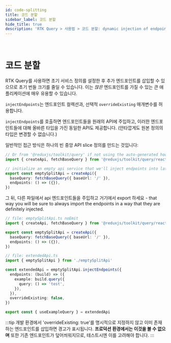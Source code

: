 ```yaml
---
id: code-splitting
title: 코드 분할
sidebar_label: 코드 분할
hide_title: true
description: 'RTK Query > 사용법 > 코드 분할: dynamic injection of endpoints'
---
```


&nbsp;

# 코드 분할

RTK Query를 사용하면 초기 서비스 정의를 설정한 후 추가 엔드포인트를 삽입할 수 있으므로 초기 번들 크기를 줄일 수 있습니다. 이는 _많은_ 엔드포인트를 가질 수 있는 큰 애플리케이션에 매우 유용할 수 있습니다.

`injectEndpoints`는 엔드포인트 컬렉션과, 선택적 `overrideExisting` 매개변수를 허용합니다.

`injectEndpoints`를 호출하면 엔드포인트들을 원래의 API에 주입하고, 이러한 엔드포인트들에 대해 올바른 타입을 가진 동일한 API도 제공합니다. (안타깝게도 원본 정의의 타입은 변경할 수 없습니다.)

일반적인 접근 방식은 하나의 빈 중앙 API slice 정의를 만드는 것입니다:

```ts title="Basic setup"
// Or from '@reduxjs/toolkit/query' if not using the auto-generated hooks
import { createApi, fetchBaseQuery } from '@reduxjs/toolkit/query/react'

// initialize an empty api service that we'll inject endpoints into later as needed
export const emptySplitApi = createApi({
  baseQuery: fetchBaseQuery({ baseUrl: '/' }),
  endpoints: () => ({}),
})
```

그 뒤, 다른 파일에서 api 엔드포인트들을 주입하고 거기에서 export 하세요 - that way you will be sure to always import the endpoints in a way that they are definitely injected.

```ts title="Injecting & exporting additional endpoints"
// file: emptySplitApi.ts noEmit
import { createApi, fetchBaseQuery } from '@reduxjs/toolkit/query/react'

export const emptySplitApi = createApi({
  baseQuery: fetchBaseQuery({ baseUrl: '/' }),
  endpoints: () => ({}),
})

// file: extendedApi.ts
import { emptySplitApi } from './emptySplitApi'

const extendedApi = emptySplitApi.injectEndpoints({
  endpoints: (build) => ({
    example: build.query({
      query: () => 'test',
    }),
  }),
  overrideExisting: false,
})

export const { useExampleQuery } = extendedApi
```

:::tip
개발 환경에서 'overrideExisting: true'를 명시적으로 지정하지 않고 이미 존재하는 엔드포인트를 삽입하면 경고가 표시됩니다. **프로덕션 환경에서는 이것을 볼 수 없으며** 또한 기존 엔드포인트가 덮어씌워지므로, 테스트시엔 이를 고려해야 합니다.
:::
